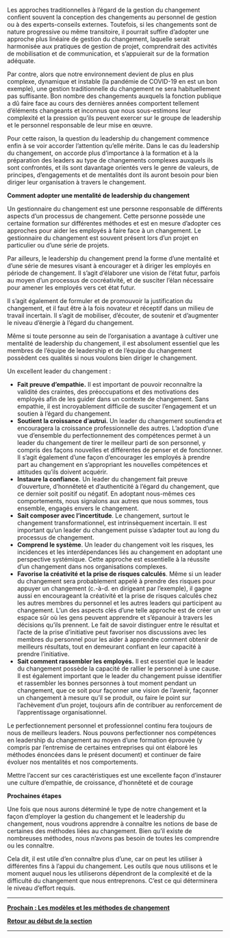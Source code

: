Les approches traditionnelles à l’égard de la gestion du changement confient souvent la conception des changements au personnel de gestion ou à des experts-conseils externes. Toutefois, si les changements sont de nature progressive ou même transitoire, il pourrait suffire d’adopter une approche plus linéaire de gestion du changement, laquelle serait harmonisée aux pratiques de gestion de projet, comprendrait des activités de mobilisation et de communication, et s’appuierait sur de la formation adéquate.

Par contre, alors que notre environnement devient de plus en plus complexe, dynamique et instable (la pandémie de COVID-19 en est un bon exemple), une gestion traditionnelle du changement ne sera habituellement pas suffisante. Bon nombre des changements auxquels la fonction publique a dû faire face au cours des dernières années comportent tellement d’éléments changeants et inconnus que nous sous-estimons leur complexité et la pression qu’ils peuvent exercer sur le groupe de leadership et le personnel responsable de leur mise en œuvre.

Pour cette raison, la question du leadership du changement commence enfin à se voir accorder l’attention qu’elle mérite. Dans le cas du leadership du changement, on accorde plus d’importance à la formation et à la préparation des leaders au type de changements complexes auxquels ils sont confrontés, et ils sont davantage orientés vers le genre de valeurs, de principes, d’engagements et de mentalités dont ils auront besoin pour bien diriger leur organisation à travers le changement.

'''Comment adopter une mentalité de leadership du changement'''

Un gestionnaire du changement est une personne responsable de différents aspects d’un processus de changement. Cette personne possède une certaine formation sur différentes méthodes et est en mesure d’adopter ces approches pour aider les employés à faire face à un changement. Le gestionnaire du changement est souvent présent lors d’un projet en particulier ou d’une série de projets.

Par ailleurs, le leadership du changement prend la forme d’une mentalité et d’une série de mesures visant à encourager et à diriger les employés en période de changement. Il s’agit d’élaborer une vision de l’état futur, parfois au moyen d’un processus de cocréativité, et de susciter l’élan nécessaire pour amener les employés vers cet état futur.

Il s’agit également de formuler et de promouvoir la justification du changement, et il faut être à la fois novateur et réceptif dans un milieu de travail incertain. Il s’agit de mobiliser, d’écouter, de soutenir et d’augmenter le niveau d’énergie à l’égard du changement.

Même si toute personne au sein de l’organisation a avantage à cultiver une mentalité de leadership du changement, il est absolument essentiel que les membres de l’équipe de leadership et de l’équipe du changement possèdent ces qualités si nous voulons bien diriger le changement.

Un excellent leader du changement :

* '''Fait preuve d’empathie.''' Il est important de pouvoir reconnaître la validité des craintes, des préoccupations et des motivations des employés afin de les guider dans un contexte de changement. Sans empathie, il est incroyablement difficile de susciter l’engagement et un soutien à l’égard du changement.
* '''Soutient la croissance d'''’'''autrui.''' Un leader du changement soutiendra et encouragera la croissance professionnelle des autres. L’adoption d’une vue d’ensemble du perfectionnement des compétences permet à un leader du changement de tirer le meilleur parti de son personnel, y compris des façons nouvelles et différentes de penser et de fonctionner. Il s’agit également d’une façon d’encourager les employés à prendre part au changement en s’appropriant les nouvelles compétences et attitudes qu’ils doivent acquérir.
* '''Instaure la confiance.''' Un leader du changement fait preuve d’ouverture, d’honnêteté et d’authenticité à l’égard du changement, que ce dernier soit positif ou négatif. En adoptant nous-mêmes ces comportements, nous signalons aux autres que nous sommes, tous ensemble, engagés envers le changement.
* '''Sait composer avec l’incertitude'''. Le changement, surtout le changement transformationnel, est intrinsèquement incertain. Il est important qu’un leader du changement puisse s’adapter tout au long du processus de changement.
* '''Comprend le système'''. Un leader du changement voit les risques, les incidences et les interdépendances liés au changement en adoptant une perspective systémique. Cette approche est essentielle à la réussite d’un changement dans nos organisations complexes.
* '''Favorise la créativité et la prise de risques calculés'''. Même si un leader du changement sera probablement appelé à prendre des risques pour appuyer un changement (c.-à-d. en dirigeant par l’exemple), il gagne aussi en encourageant la créativité et la prise de risques calculés chez les autres membres du personnel et les autres leaders qui participent au changement. L’un des aspects clés d’une telle approche est de créer un espace sûr où les gens peuvent apprendre et s’épanouir à travers les décisions qu’ils prennent. Le fait de savoir distinguer entre le résultat et l’acte de la prise d’initiative peut favoriser nos discussions avec les membres du personnel pour les aider à apprendre comment obtenir de meilleurs résultats, tout en demeurant confiant en leur capacité à prendre l’initiative.
* '''Sait comment rassembler les employés.''' Il est essentiel que le leader du changement possède la capacité de rallier le personnel à une cause. Il est également important que le leader du changement puisse identifier et rassembler les bonnes personnes à tout moment pendant un changement, que ce soit pour façonner une vision de l’avenir, façonner un changement à mesure qu’il se produit, ou faire le point sur l’achèvement d’un projet, toujours afin de contribuer au renforcement de l’apprentissage organisationnel.

Le perfectionnement personnel et professionnel continu fera toujours de nous de meilleurs leaders. Nous pouvons perfectionner nos compétences en leadership du changement au moyen d’une formation éprouvée (y compris par l’entremise de certaines entreprises qui ont élaboré les méthodes énoncées dans le présent document) et continuer de faire évoluer nos mentalités et nos comportements.

Mettre l’accent sur ces caractéristiques est une excellente façon d’instaurer une culture d’empathie, de croissance, d’honnêteté et de courage

'''Prochaines étapes'''

Une fois que nous aurons déterminé le type de notre changement et la façon d’employer la gestion du changement et le leadership du changement, nous voudrons apprendre à connaître les notions de base de certaines des méthodes liées au changement. Bien qu’il existe de nombreuses méthodes, nous n’avons pas besoin de toutes les comprendre ou les connaître.

Cela dit, il est utile d’en connaître plus d’une, car on peut les utiliser à différentes fins à l’appui du changement. Les outils que nous utilisons et le moment auquel nous les utiliserons dépendront de la complexité et de la difficulté du changement que nous entreprenons. C’est ce qui déterminera le niveau d’effort requis.


-----

[https://articles.alpha.canada.ca/framework-for-leading-change/fr/les-modeles-et-les-methodes-de-changement/ '''Prochain : Les modèles et les méthodes de changement''']

[https://articles.alpha.canada.ca/framework-for-leading-change/fr/naviguer-dans-le-monde-du-changement/ '''Retour au début de la section''']


-----
